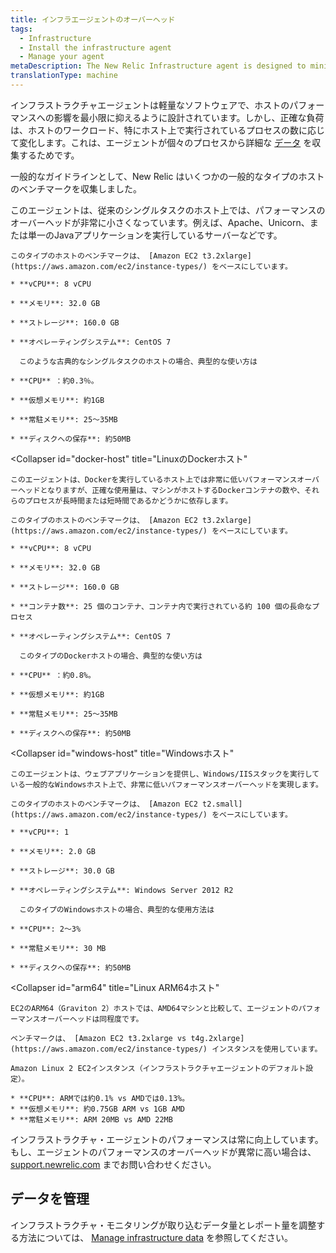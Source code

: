 ```yaml
---
title: インフラエージェントのオーバーヘッド
tags:
  - Infrastructure
  - Install the infrastructure agent
  - Manage your agent
metaDescription: The New Relic Infrastructure agent is designed to minimize its performance impact. This document outlines resource usage for common scenarios.
translationType: machine
---
```


インフラストラクチャエージェントは軽量なソフトウェアで、ホストのパフォーマンスへの影響を最小限に抑えるように設計されています。しかし、正確な負荷は、ホストのワークロード、特にホスト上で実行されているプロセスの数に応じて変化します。これは、エージェントが個々のプロセスから詳細な [データ](/docs/data-analysis/metrics/analyze-your-metrics/data-collection-metric-timeslice-event-data#event-data) を収集するためです。

一般的なガイドラインとして、New Relic はいくつかの一般的なタイプのホストのベンチマークを収集しました。

<CollapserGroup>
  <Collapser
    id="single-task"
    title="Linuxシングルタスクホスト"
  >
    このエージェントは、従来のシングルタスクのホスト上では、パフォーマンスのオーバーヘッドが非常に小さくなっています。例えば、Apache、Unicorn、または単一のJavaアプリケーションを実行しているサーバーなどです。

    このタイプのホストのベンチマークは、 [Amazon EC2 t3.2xlarge](https://aws.amazon.com/ec2/instance-types/) をベースにしています。

    * **vCPU**: 8 vCPU

    * **メモリ**: 32.0 GB

    * **ストレージ**: 160.0 GB

    * **オペレーティングシステム**: CentOS 7

      このような古典的なシングルタスクのホストの場合、典型的な使い方は

    * **CPU** ：約0.3％。

    * **仮想メモリ**: 約1GB

    * **常駐メモリ**: 25～35MB

    * **ディスクへの保存**: 約50MB
  </Collapser>

  <Collapser
    id="docker-host"
    title="LinuxのDockerホスト"
  >
    このエージェントは、Dockerを実行しているホスト上では非常に低いパフォーマンスオーバーヘッドとなりますが、正確な使用量は、マシンがホストするDockerコンテナの数や、それらのプロセスが長時間または短時間であるかどうかに依存します。

    このタイプのホストのベンチマークは、 [Amazon EC2 t3.2xlarge](https://aws.amazon.com/ec2/instance-types/) をベースにしています。

    * **vCPU**: 8 vCPU

    * **メモリ**: 32.0 GB

    * **ストレージ**: 160.0 GB

    * **コンテナ数**: 25 個のコンテナ、コンテナ内で実行されている約 100 個の長命なプロセス

    * **オペレーティングシステム**: CentOS 7

      このタイプのDockerホストの場合、典型的な使い方は

    * **CPU** ：約0.8%。

    * **仮想メモリ**: 約1GB

    * **常駐メモリ**: 25～35MB

    * **ディスクへの保存**: 約50MB
  </Collapser>

  <Collapser
    id="windows-host"
    title="Windowsホスト"
  >
    このエージェントは、ウェブアプリケーションを提供し、Windows/IISスタックを実行している一般的なWindowsホスト上で、非常に低いパフォーマンスオーバーヘッドを実現します。

    このタイプのホストのベンチマークは、 [Amazon EC2 t2.small](https://aws.amazon.com/ec2/instance-types/) をベースにしています。

    * **vCPU**: 1

    * **メモリ**: 2.0 GB

    * **ストレージ**: 30.0 GB

    * **オペレーティングシステム**: Windows Server 2012 R2

      このタイプのWindowsホストの場合、典型的な使用方法は

    * **CPU**: 2～3%

    * **常駐メモリ**: 30 MB

    * **ディスクへの保存**: 約50MB
  </Collapser>

  <Collapser
    id="arm64"
    title="Linux ARM64ホスト"
  >
    EC2のARM64（Graviton 2）ホストでは、AMD64マシンと比較して、エージェントのパフォーマンスオーバーヘッドは同程度です。

    ベンチマークは、 [Amazon EC2 t3.2xlarge vs t4g.2xlarge](https://aws.amazon.com/ec2/instance-types/) インスタンスを使用しています。

    Amazon Linux 2 EC2インスタンス（インフラストラクチャエージェントのデフォルト設定）。

    * **CPU**: ARMでは約0.1% vs AMDでは0.13%。
    * **仮想メモリ**: 約0.75GB ARM vs 1GB AMD
    * **常駐メモリ**: ARM 20MB vs AMD 22MB
  </Collapser>
</CollapserGroup>

インフラストラクチャ・エージェントのパフォーマンスは常に向上しています。もし、エージェントのパフォーマンスのオーバーヘッドが異常に高い場合は、 [support.newrelic.com](https://support.newrelic.com) までお問い合わせください。

## データを管理

インフラストラクチャ・モニタリングが取り込むデータ量とレポート量を調整する方法については、 [Manage infrastructure data](/docs/infrastructure/manage-your-data/data-instrumentation/manage-infrastructure-data-reporting) を参照してください。